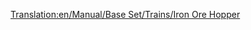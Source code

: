 [[Translation:en/Manual/Base Set/Trains/Iron Ore Hopper]]
{{it/Manuale/Set base/Treni/Vagoni|Nome=Tramoggia per ferro
|Costo=2.096
|Vuoto=19
|Pieno=49
|Pieno2=54
|Pieno3=56
|Capacità1=30 tonnellate di ferro
|Capacità2=35 tonnellate di ferro
|Capacità3=37 tonnellate di ferro
|Immagine1=[[File:it/Manuale/Set base/Treni/CarroFerroTeB.png]]
|Immagine1m=[[File:it/Manuale/Set base/Treni/CarroFerroTeM.png]]
|ClimaB=1
|ClimaM=1
|Descrizione=Il carro tramoggia per i [[it/Manuale/Set base/Carichi/Ferro|minerali ferrosi]] trasporta questa risorsa dalle miniere di ferro alle acciaierie. Questa risorsa è presente solo nello scenario temperato e di conseguenza anche questo carro è utilizzato solo in quest'area.
}}